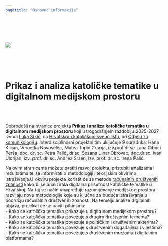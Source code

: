 ```yaml
---
pagetitle: "Osnovne informacije"
---
```



<br>
<br>
<br>

![](photo_.jpg)


<br>
<br>
<br>

# **Prikaz i analiza katoličke tematike u digitalnom medijskom prostoru**

<br>
<br>

Dobrodošli na stranice projekta **Prikaz i analiza katoličke tematike u digitalnom medijskom prostoru** koji u trogodišnjem razdoblju 2025-2027 izvodi [Luka Šikić](https://www.lukasikic.info/), na [Hrvatskom katoličkom sveučilištu](https://www.unicath.hr/), pri [Odjelu za komunikologiju](https://www.unicath.hr/odjeli-i-fakultet/komunikologija). Interdisciplinarni projektni tim uključuje 9 suradnka: Hana Kilijan, Veronika Novoselec, Matea Topić Crnoja, izv.prof.dr.sc Lana Ciboci Perša, doc. dr. sc. Petra Palić, dr.sc. Suzana Lipar Obrovac, doc.dr.sc. Ivan Uldrijan, izv. prof. dr. sc. Andrea Sršen, izv. prof. dr. sc. Irena Palić.

Na ovim stranicama možete pratiti razvoj projekta, pristupiti analizama i rezultatima te se informirati o metodologiji i teorijskim okvirima istraživanja.U okviru projekta koristit će se metode [računalnih društvenih znanosti](https://pure.rug.nl/ws/portalfiles/portal/140988937/Manifesto_of_computational_social_science.pdf) kako bi se analizirala digitalna prisutnost katoličke tematike u Hrvatskoj. Na taj se način unapređuje razumijevanje medijskog prostora i razvijaju nove metodologije koje su ključne za buduća istraživanja u području računalnih društvenih znanosti. Na temelju analize digitalnih objava, projekat će se baviti pitanjima:
<br>
 - Kako se katolička tematika prikazuje u digitalnom medijskom prostoru?
<br>
 - Kako se katolička tematika povezuje s drugim društvenim temama?
<br>
 - Kako se katolička tematika povezuje s političkim i društvenim akterima?
<br>
 - Kako se katolička tematika povezuje s društvenim događajima i vijestima?
<br>
 - Kako se katolička tematika povezuje s društvenim mrežama i digitalnim platformama?

<br>
<br>
<br>
<br>
